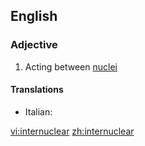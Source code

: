 ==English==

===Adjective===
{{en-adj|-}}

#{{physics}} Acting between [[nucleus|nuclei]]

====Translations====
{{trans-top|acting between nuclei}}
* Italian: {{t-|it|internucleare|lang=it}}
{{trans-mid}}
{{trans-bottom}}

[[vi:internuclear]]
[[zh:internuclear]]